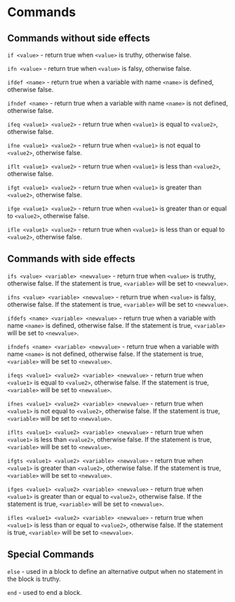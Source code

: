 # Commands

## Commands without side effects

`if <value>` - return true when `<value>` is truthy, otherwise false.

`ifn <value>` - return true when `<value>` is falsy, otherwise false.

`ifdef <name>` - return true when a variable with name `<name>` is defined, otherwise false.

`ifndef <name>` - return true when a variable with name `<name>` is not defined, otherwise false.

`ifeq <value1> <value2>` - return true when `<value1>` is equal to `<value2>`, otherwise false.

`ifne <value1> <value2>` - return true when `<value1>` is not equal to `<value2>`, otherwise false.

`iflt <value1> <value2>` - return true when `<value1>` is less than `<value2>`, otherwise false.

`ifgt <value1> <value2>` - return true when `<value1>` is greater than `<value2>`, otherwise false.

`ifge <value1> <value2>` - return true when `<value1>` is greater than or equal to `<value2>`, otherwise false.

`ifle <value1> <value2>` - return true when `<value1>` is less than or equal to `<value2>`, otherwise false.

## Commands with side effects

`ifs <value> <variable> <newvalue>` - return true when `<value>` is truthy, otherwise false. If the statement is true, `<variable>` will be set to `<newvalue>`.

`ifns <value> <variable> <newvalue>` - return true when `<value>` is falsy, otherwise false. If the statement is true, `<variable>` will be set to `<newvalue>`.

`ifdefs <name> <variable> <newvalue>` - return true when a variable with name `<name>` is defined, otherwise false. If the statement is true, `<variable>` will be set to `<newvalue>`.

`ifndefs <name> <variable> <newvalue>` - return true when a variable with name `<name>` is not defined, otherwise false. If the statement is true, `<variable>` will be set to `<newvalue>`.

`ifeqs <value1> <value2> <variable> <newvalue>` - return true when `<value1>` is equal to `<value2>`, otherwise false. If the statement is true, `<variable>` will be set to `<newvalue>`.

`ifnes <value1> <value2> <variable> <newvalue>` - return true when `<value1>` is not equal to `<value2>`, otherwise false. If the statement is true, `<variable>` will be set to `<newvalue>`.

`iflts <value1> <value2> <variable> <newvalue>` - return true when `<value1>` is less than `<value2>`, otherwise false. If the statement is true, `<variable>` will be set to `<newvalue>`.

`ifgts <value1> <value2> <variable> <newvalue>` - return true when `<value1>` is greater than `<value2>`, otherwise false. If the statement is true, `<variable>` will be set to `<newvalue>`.

`ifges <value1> <value2> <variable> <newvalue>` - return true when `<value1>` is greater than or equal to `<value2>`, otherwise false. If the statement is true, `<variable>` will be set to `<newvalue>`.

`ifles <value1> <value2> <variable> <newvalue>` - return true when `<value1>` is less than or equal to `<value2>`, otherwise false. If the statement is true, `<variable>` will be set to `<newvalue>`.

## Special Commands

`else` - used in a block to define an alternative output when no statement in the block is truthy.	

`end` - used to end a block.
